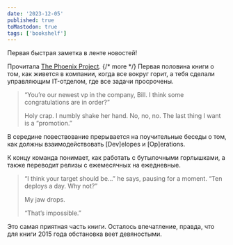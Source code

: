 ```yaml
---
date: '2023-12-05'
published: true
toMastodon: true
tags: ['bookshelf']
---
```

Первая быстрая заметка в ленте новостей!

<div className="embedded-object">
    <BookItem
        data={{
           link: 'https://www.goodreads.com/book/show/38191426-the-phoenix-project',
           title: 'The Phoenix Project',
           author_name: 'Gene Kim',
           book_large_image_url: 'https://i.gr-assets.com/images/S/compressed.photo.goodreads.com/books/1516785582l/38191426._SY475_.jpg',
           user_rating: '3'
        }}
    />
</div>


Прочитала [The Phoenix Project](https://www.goodreads.com/book/show/38191426-the-phoenix-project).
{/* more */}
Первая половина книги о том, как живется в компании, когда все вокруг горит, а тебя сделали управляющим IT-отделом, где
все задачи просрочены.

>“You’re our newest vp in the company, Bill. I think some congratulations are in order?”
>
>Holy crap. I numbly shake her hand.
> No, no, no. The last thing I want is a “promotion.”

В середине повествование прерывается на поучительные беседы о том, как должны взаимодействовать [Dev]elopes и [Op]erations.

К концу команда понимает, как работать с бутылочными горлышками, а также переводит релизы с ежемесячных на ежедневные.

> “I think your target should be…”
> he says, pausing for a moment.
> “Ten deploys a day. Why not?”
>
> My jaw drops.
>
>“That’s impossible.”

Это самая приятная часть книги. Осталось впечатление, правда, что для книги 2015 года обстановка веет девяностыми.